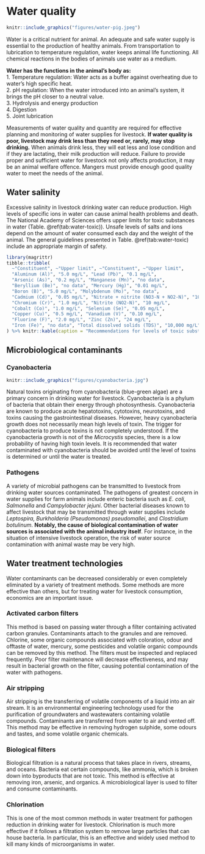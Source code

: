 # Water quality

```r
knitr::include_graphics("figures/water-pig.jpeg")
```

Water is a critical nutrient for animal. An adequate and safe water supply is essential to the production of healthy animals. From transportation to lubrication to temperature regulation, water keeps animal life functioning. All chemical reactions in the bodies of animals use water as a medium.

**Water has the functions in the animal's body as:**  
1. Temperature regulation: Water acts as a buffer against overheating due to water's high specific heat.  
2. pH regulation: When the water introduced into an animal's system, it brings the pH closer to a neutral value.  
3. Hydrolysis and energy production  
4. Digestion  
5. Joint lubrication  

Measurements of water quality and quantity are required for effective planning and monitoring of water supplies for livestock. **If water quality is poor, livestock may drink less than they need or, rarely, may stop drinking.** When animals drink less, they will eat less and lose condition and if they are lactating, their milk production will reduce. Failure to provide proper and sufficient water for livestock not only affects production, it may be an animal welfare offence. Mangers must provide enough good quality water to meet the needs of the animal.

## Water salinity
Excessive salinity in livestock drinking water can reduce production. High levels of specific ions in water can cause animal health problems and death. The National Academy of Sciences offers upper limits for toxic substances in water (Table. \@ref(tab:water-toxic)). Unsafe levels of salts and ions depend on the amount of water consumed each day and the weight of the animal. The general guidelines presented in Table. \@ref(tab:water-toxic) include an appropriate margin of safety. 

```r
library(magrittr)
tibble::tribble(
  ~"Constituent", ~"Upper limit", ~"Constituent", ~"Upper limit",
  "Aluminum (Al)", "5.0 mg/L", "Lead (Pb)", "0.1 mg/L",
  "Arsenic (As)", "0.2 mg/L", "Manganese (Mn)", "no data",
  "Beryllium (Be)", "no data", "Mercury (Hg)", "0.01 mg/L",
  "Boron (B)", "5.0 mg/L", "Molybdenum (Mo)", "no data",
  "Cadmium (Cd)", "0.05 mg/L", "Nitrate + nitrite (NO3-N + NO2-N)", "100 mg/L",
  "Chromium (Cr)", "1.0 mg/L", "Nitrite (NO2-N)", "10 mg/L",
  "Cobalt (Co)", "1.0 mg/L", "Selenium (Se)", "0.05 mg/L",
  "Copper (Cu)", "0.5 mg/L", "Vanadium (V)", "0.10 mg/L",
  "Fluorine (F)", "2.0 mg/L", "Zinc (Zn)", "24 mg/L",
  "Iron (Fe)", "no data", "Total dissolved solids (TDS)", "10,000 mg/L"
) %>% knitr::kable(caption = "Recommendations for levels of toxic substances in drinking water for lilvestock. ", booktabs = TRUE)
```


## Microbiological contaminants
### Cyanobacteria
```r
knitr::include_graphics("figures/cyanobacteria.jpg")
```

Natural toxins originating from cyanobacteria (blue-green algae) are a primary concern in drinking water for livestock. Cyanobacteria is a phylum of bacteria that obtain their energy through photosynthesis. Cyanobacteria are known to produce acute hepatotoxins, cytotoxins, neurotoxins, and toxins causing the gastrointestinal diseases. However, heavy cyanobacteria growth does not necessarily mean high levels of toxin. The trigger for cyanobacteria to produce toxins is not completely understood. If the cyanobacteria growth is not of the *Microcystis* species, there is a low probability of having high toxin levels. It is recommended that water contaminated with cyanobacteria should be avoided until the level of toxins is determined or until the water is treated. 

### Pathogens 

A variety of microbial pathogens can be transmitted to livestock from drinking water sources contaminated. The pathogens of greatest concern in water supplies for farm animals include enteric bacteria such as *E. coli*, *Salmonella* and *Campylobacter jejuni*. Other bacterial diseases known to affect livestock that may be transmitted through water supplies include *Leptospira, Burkholderia (Pseudomonas) pseudomallei*, and *Clostridium botulinum*. **Notably, the cause of biological contamination of water sources is associated with the animal industry itself**. For instance, in the situation of intensive livestock operation, the risk of water source contamination with animal waste may be very high. 


## Water treatment technologies

Water contaminants can be decreased considerably or even completely eliminated by a variety of treatment methods. Some methods are more effective than others, but for treating water for livestock consumption, economics are an important issue. 

### Activated carbon filters
This method is based on passing water through a filter containing activated carbon granules. Contaminants attach to the granules and are removed. Chlorine, some organic compounds associated with coloration, odour and offtaste of water, mercury, some pesticides and volatile organic compounds can be removed by this method. The filters must be inspected and replaced frequently. Poor filter maintenance will decrease effectiveness, and may result in bacterial growth on the filter, causing potential contamination of the water with pathogens. 

### Air stripping
Air stripping is the transferring of volatile components of a liquid into an air stream. It is an environmental engineering technology used for the purification of groundwaters and wastewaters containing volatile compounds. Contaminants are transferred from water to air and vented off. This method may be effective in removing hydrogen sulphide, some odours and tastes, and some volatile organic chemicals.

### Biological filters
Biological filtration is a natural process that takes place in rivers, streams, and oceans. Bacteria eat certain compounds, like ammonia, which is broken down into byproducts that are not toxic.  This method is effective at removing iron, arsenic, and organics. A microbiological layer is used to filter and consume contaminants.

### Chlorination
This is one of the most common methods in water treatment for pathogen reduction in drinking water for livestock. Chlorination is much more effective if it follows a filtration system to remove large particles that can house bacteria. In particular, this is an effective and widely used method to kill many kinds of microorganisms in water. 

